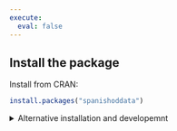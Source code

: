 ```yaml
---
execute: 
  eval: false
---
```



## Install the package {#install-package}

Install from CRAN:

```r
install.packages("spanishoddata")
```



<details><summary>Alternative installation and developemnt</summary>

You can also install the latest development version of the package from rOpenSpain R universe:

```r
install.packages("spanishoddata",
  repos = c("https://ropenspain.r-universe.dev",
    "https://cloud.r-project.org"))
```


Alternative way to install the development version from GitHub:

```r
if (!require("remotes")) install.packages("remotes")

remotes::install_github("rOpenSpain/spanishoddata",
  force = TRUE, dependencies = TRUE)
```

**For Developers**

To load the package locally, clone it and navigate to the root of the package in the terminal, e.g. with the following:

```bash
gh repo clone rOpenSpain/spanishoddata
code spanishoddata
# with rstudio:
rstudio spanishoddata/spanishoddata.Rproj
```

Then run the following command from the R console:

```r
#| eval: false
devtools::load_all()
```

</details>
